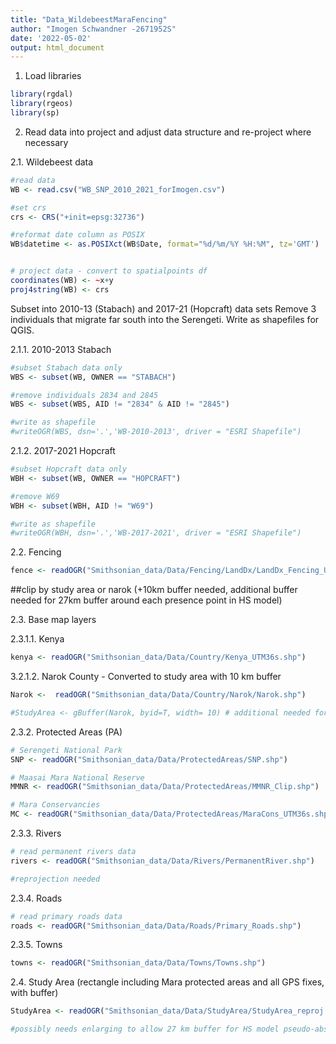 ```yaml
---
title: "Data_WildebeestMaraFencing"
author: "Imogen Schwandner -2671952S"
date: '2022-05-02'
output: html_document
---
```



1. Load libraries

```r
library(rgdal)
library(rgeos)
library(sp)
```

2. Read data into project and adjust data structure and re-project where necessary

2.1. Wildebeest data
```r
#read data
WB <- read.csv("WB_SNP_2010_2021_forImogen.csv")

#set crs
crs <- CRS("+init=epsg:32736")

#reformat date column as POSIX
WB$datetime <- as.POSIXct(WB$Date, format="%d/%m/%Y %H:%M", tz='GMT')


# project data - convert to spatialpoints df
coordinates(WB) <- ~x+y
proj4string(WB) <- crs

```


Subset into 2010-13 (Stabach) and 2017-21 (Hopcraft) data sets
Remove 3 individuals that migrate far south into the Serengeti.
Write as shapefiles for QGIS.

2.1.1. 2010-2013 Stabach
```r
#subset Stabach data only
WBS <- subset(WB, OWNER == "STABACH")

#remove individuals 2834 and 2845
WBS <- subset(WBS, AID != "2834" & AID != "2845")

#write as shapefile
#writeOGR(WBS, dsn='.','WB-2010-2013', driver = "ESRI Shapefile")
```

2.1.2. 2017-2021 Hopcraft
```r
#subset Hopcraft data only
WBH <- subset(WB, OWNER == "HOPCRAFT")

#remove W69
WBH <- subset(WBH, AID != "W69")

#write as shapefile
#writeOGR(WBH, dsn='.','WB-2017-2021', driver = "ESRI Shapefile")
```

2.2. Fencing

```r
fence <- readOGR("Smithsonian_data/Data/Fencing/LandDx/LandDx_Fencing_UTM36s_WGS84.shp")
```

##clip by study area or narok (+10km buffer needed, additional buffer needed for 27km buffer around each presence point in HS model)

2.3. Base map layers

2.3.1.1. Kenya

```r
kenya <- readOGR("Smithsonian_data/Data/Country/Kenya_UTM36s.shp")
```

3.2.1.2. Narok County - Converted to study area with 10 km buffer

```r
Narok <-  readOGR("Smithsonian_data/Data/Country/Narok/Narok.shp")

#StudyArea <- gBuffer(Narok, byid=T, width= 10) # additional needed for bufefring around presence points in HS model

```

2.3.2. Protected Areas (PA)

```r
# Serengeti National Park
SNP <- readOGR("Smithsonian_data/Data/ProtectedAreas/SNP.shp")
```
```r
# Maasai Mara National Reserve
MMNR <- readOGR("Smithsonian_data/Data/ProtectedAreas/MMNR_Clip.shp")
```
```r
# Mara Conservancies
MC <- readOGR("Smithsonian_data/Data/ProtectedAreas/MaraCons_UTM36s.shp")
```


2.3.3. Rivers

```r
# read permanent rivers data
rivers <- readOGR("Smithsonian_data/Data/Rivers/PermanentRiver.shp")

#reprojection needed
```

2.3.4. Roads

```r
# read primary roads data
roads <- readOGR("Smithsonian_data/Data/Roads/Primary_Roads.shp")
```

2.3.5. Towns

```r
towns <- readOGR("Smithsonian_data/Data/Towns/Towns.shp")
```

2.4. Study Area (rectangle including Mara protected areas and all GPS fixes, with buffer)
```r
StudyArea <- readOGR("Smithsonian_data/Data/StudyArea/StudyArea_reproj.shp")

#possibly needs enlarging to allow 27 km buffer for HS model pseudo-absences
```

